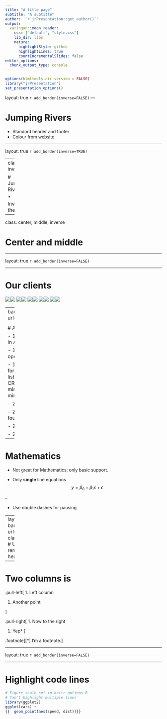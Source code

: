 ```yaml
---
title: "A title page"
subtitle: "A subtitle"
author: '`r jrPresentation::get_author()`'
output:
  xaringan::moon_reader:
    css: ["default", "style.css"]
    lib_dir: libs
    nature:
      highlightStyle: github
      highlightLines: true
      countIncrementalSlides: false
editor_options: 
  chunk_output_type: console
---
```


```r
options(htmltools.dir.version = FALSE)
library("jrPresentation")
set_presentation_options()
```

layout: true
`r add_border(inverse=FALSE)`
---

# Jumping Rivers 

  * Standard header and footer
  * Colour from website

---

layout: true
`r add_border(inverse=TRUE)`
 
---
class: inverse

# Jumping Rivers

  * Inverse theme 

---

class: center, middle, inverse

# Center and middle

---

layout: true
`r add_border(inverse=FALSE)`

---

# Our clients

<div id="clients">
<img src="assets/shell.png"></img><img src="assets/sustrans.png"></img>
<img src="assets/yorkshire.png"></img><img src="assets/hastings.png"></img>
<img src="assets/Pragmatic.png"></img><img src="assets/nhs.png"></img>
<img src="assets/royal_statistical_society.jpg"></img><img src="assets/Francis_Crick_Institute.png"></img>
<img src="assets/Ministry_of_Defence.png"></img><img src="assets/University_of_Manchester.png"></img>
</div>

---
background-image: url(assets/Rlogo_fade.png)

<!-- A background image -->

# A brief history of R

  - 1993: Research project in Auckland, NZ  
  
  - 1995: R released as open-source software
  
  - 1997:
    - R core group formed
    - April 1st Mailing list started 
    - April 23rd: CRAN is started (3 mirrors); now $\sim$ 140 mirrors

  - 2000: R 1.0.0 released

  - 2003: R Foundation founded

  - 2004: Version 2.0.0

  - 2013: Version 3.0.0

---

# Mathematics

  * Not great for Mathematics; only basic support. 
  
  * Only __single__ line equations
$$y = \beta_0 + \beta_1 x + \epsilon$$

--
  
  * Use double dashes for pausing


---
layout:false 
background-image: url(assets/gandalf.jpg)
class: center, inverse
# Use `layout:false` to remove the header/footer

---

# Two columns is 


.pull-left[
1. Left column

1. Another point

]

.pull-right[
1. Now to the right

1. Yep*
]

.footnote[[*] I'm a footnote.]

---

layout: true
`r add_border(inverse=FALSE)`

---

# Highlight code lines

```r
# Figure scale set in knitr_options.R
# Can't highlight multiple lines
library(ggplot2)
ggplot(cars) + 
{{  geom_point(aes(speed, dist))}}
```
